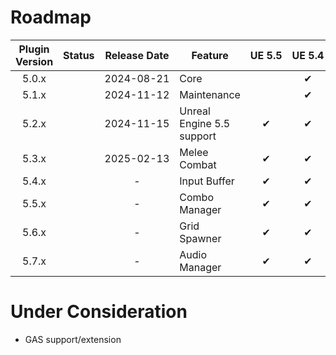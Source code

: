 
# Roadmap

| Plugin Version |   Status    |      Release Date       | Feature                   | <nobr>UE 5.5</nobr> | <nobr>UE 5.4</nobr> |
|:--------------:|:-----------:|:-----------------------:|---------------------------|:-------------------:|:-------------------:|
|     5.0.x      | <Released/> | <nobr>2024-08-21</nobr> | Core                      | <UE version="N/A"/> |          ✔          |
|     5.1.x      | <Released/> | <nobr>2024-11-12</nobr> | Maintenance               | <UE version="N/A"/> |          ✔          |
|     5.2.x      | <Released/> | <nobr>2024-11-15</nobr> | Unreal Engine 5.5 support |          ✔          |          ✔          |
|     5.3.x      | <Released/> | <nobr>2025-02-13</nobr> | Melee Combat              |          ✔          |          ✔          |
|     5.4.x      | <Planned/>  |            -            | Input Buffer              |          ✔          |          ✔          |
|     5.5.x      | <Planned/>  |            -            | Combo Manager             |          ✔          |          ✔          |
|     5.6.x      | <Planned/>  |            -            | Grid Spawner              |          ✔          |          ✔          |
|     5.7.x      | <Planned/>  |            -            | Audio Manager             |          ✔          |          ✔          |

# Under Consideration

* GAS support/extension
